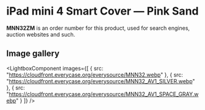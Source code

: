 
# iPad mini 4 Smart Cover — Pink Sand

<Callout type='info' emoji='👉🏻'>**MNN32ZM** is an order number for this product, used for search engines, auction websites and such.</Callout>

## Image gallery

<LightboxComponent
    images={[
      {
        src: "https://cloudfront.everycase.org/everysource/MNN32.webp"
      },
      {
        src: "https://cloudfront.everycase.org/everysource/MNN32_AV1_SILVER.webp"
      },
      {
        src: "https://cloudfront.everycase.org/everysource/MNN32_AV1_SPACE_GRAY.webp"
      }
    ]}
  />
